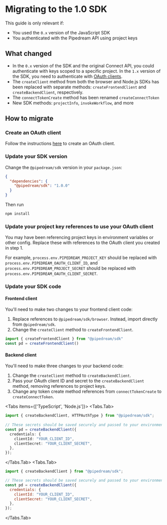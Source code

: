 
# Migrating to the 1.0 SDK

<Callout>
This guide is only relevant if:

- You used the `0.x` version of the JavaScript SDK
- You authenticated with the Pipedream API using project keys
</Callout>

## What changed

- In the `0.x` version of the SDK and the original Connect API, you could authenticate with keys scoped to a specific project. In the `1.x` version of the SDK, you need to authenticate with [OAuth clients](/rest-api/auth#oauth).
- The `createClient` method from both the browser and Node.js SDKs has been replaced with separate methods: `createFrontendClient` and `createBackendClient`, respectively.
- The `connectTokenCreate` method has been renamed `createConnectToken`
- New SDK methods: `projectInfo`, `invokeWorkflow`, and more

## How to migrate

<Steps>

### Create an OAuth client

Follow the instructions [here](/rest-api/auth#oauth) to create an OAuth client.

### Update your SDK version

Change the `@pipedream/sdk` version in your `package.json`:

```json
{
  "dependencies": {
    "@pipedream/sdk": "1.0.0"
  }
}
```

Then run

```bash
npm install
```

### Update your project key references to use your OAuth client

You may have been referencing project keys in environment variables or other config. Replace these with references to the OAuth client you created in step 1.

For example, `process.env.PIPEDREAM_PROJECT_KEY` should be replaced with `process.env.PIPEDREAM_OAUTH_CLIENT_ID`, and `process.env.PIPEDREAM_PROJECT_SECRET` should be replaced with `process.env.PIPEDREAM_OAUTH_CLIENT_SECRET`.

### Update your SDK code

#### Frontend client

You'll need to make two changes to your frontend client code:

1. Replace references to `@pipedream/sdk/browser`. Instead, import directly from `@pipedream/sdk`.
2. Change the `createClient` method to `createFrontendClient`.

```typescript
import { createFrontendClient } from "@pipedream/sdk"
const pd = createFrontendClient()
```

#### Backend client

You'll need to make three changes to your backend code:

1. Change the `createClient` method to `createBackendClient`.
2. Pass your OAuth client ID and secret to the `createBackendClient` method, removing references to project keys.
3. Change any token create method references from `connectTokenCreate` to `createConnectToken`.

<Tabs items={['TypeScript', 'Node.js']}>
<Tabs.Tab>
```typescript
import { createBackendClient, HTTPAuthType } from "@pipedream/sdk";
 
// These secrets should be saved securely and passed to your environment
const pd = createBackendClient({
  credentials: {
    clientId: "YOUR_CLIENT_ID",
    clientSecret: "YOUR_CLIENT_SECRET",
  },
});
```
</Tabs.Tab>
<Tabs.Tab>
```javascript
import { createBackendClient } from "@pipedream/sdk";

// These secrets should be saved securely and passed to your environment
const pd = createBackendClient({
  credentials: {
    clientId: "YOUR_CLIENT_ID",
    clientSecret: "YOUR_CLIENT_SECRET",
  },
});
```
</Tabs.Tab>
</Tabs>

</Steps>